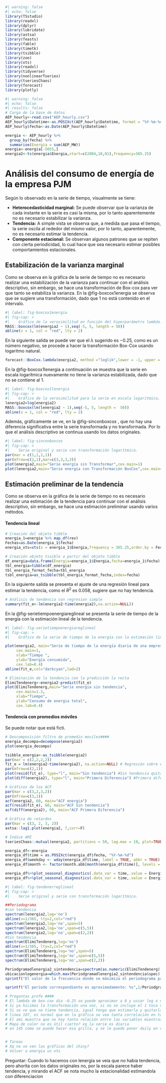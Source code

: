 ```r
#| warning: false
#| echo: false
library(TSstudio)
library(readxl)
library(dplyr)
library(lubridate)
library(astsa)
library(feasts)
library(fable)
library(timetk)
library(tsibble)
library(zoo)
library(xts)
library(readxl)
library(tidyverse)
library(nonlinearTseries)
library(tseriesChaos) 
library(forecast)
library(plotly)
```


```r
#| warning: false
#| echo: false
#| results: false
# Carga de la base de datos
AEP_hourly<-read.csv("AEP_hourly.csv")
AEP_hourly$Datetime<-as.POSIXct(AEP_hourly$Datetime, format = "%Y-%m-%d %H:%M:%S")
AEP_hourly$fecha<-as.Date(AEP_hourly$Datetime)

energia <- AEP_hourly %>%
  group_by(fecha) %>%
  summarise(Energia = sum(AEP_MW))
energia<-energia[-5055,]
energia2<-ts(energia$Energia,start=c(2004,10,01),frequency=365.25)
```

# Análisis del consumo de energía de la empresa PJM

Según lo observado en la serie de tiempo, visualmente se tiene:

-   **Heterocedasticidad marginal:** Se puede observar que la varianza de cada instante en la serie es casi la misma, por lo tanto aparentemente no es necesario estabilizar la varianza. 
-   **Tendencia:** A simple vista se observa que, a medida que pasa el tiempo, la serie oscila al rededor del mismo valor, por lo tanto, aparentemente, no es necesario estimar la tendencia.
-   **Componente estacional:** Se observan algunos patrones que se repiten con cierta periodicidad, lo cual hace que sea necesario estimar posibles comportamientos estacionales.

## Estabilización de la varianza marginal

Como se observa en la gráfica de la serie de tiempo no es necesario realizar una estabilización de la varianza para continuar con el análisis descriptivo, sin embargo, se  hace una transformación de Box-cox para ver que tanto se estabiliza la varianza. En la @fig-boxcox1energia se observa que se sugiere una transformación, dado que 1 no está contenido en el intervalo.

```r
#| label: fig-boxcox1energia
#| fig-cap: >
#|    Gráfico de la verosimilitud en función del hiperparámetro lambda.
MASS::boxcox(lm(energia2 ~ 1),seq(-5, 5, length = 50))
abline(v = 1, col = "red", lty = 2)
```

En la siguiente salida se puede ver que el $\lambda$ sugerido es $-0.25$, como es un número negativo, se procede a hacer la transformación Box-Cox usando logaritmo natural.

```r
forecast::BoxCox.lambda(energia2, method ="loglik",lower = -1, upper = 3)
```

En la @fig-boxcox1lenergia a continuación se muestra que la serie en escala logarítmica nuevamente no tiene la varianza estabilizada, dado que no se contiene al 1.  

```r
#| label: fig-boxcox1lenergia
#| fig-cap: >
#|    Gráfico de la verosimilitud para la serie en escala logarítmica, en función del hiperparámetro lambda.
lenergia2=log(energia2)
MASS::boxcox(lm(lenergia2 ~ 1),seq(-5, 5, length =  50))
abline(v = 1, col = "red", lty = 2)
```

Además, gráficamente se ve, en la @fig-sinconboxcox , que no hay una diferencia significativa entre la serie transformada y no transformada. Por lo que el análisis descriptivo se continua usando los datos originales. 

```r
#| label: fig-sinconboxcox
#| fig-cap: >
#|    Serie original y serie con transformación logarítmica.
par(mar = c(1,1,1,1))
par(mfrow=c(2,1),mar=c(3,3,3,3))
plot(energia2,main="Serie energía sin Transformar",cex.main=1)
plot(lenergia2,main="Serie energía con Transformación BoxCox",cex.main=1)
```

## Estimación preliminar de la tendencia

Como se observa en la gráfica de la serie de tiempo no es necesario realizar una estimación de la tendencia para continuar con el análisis descriptivo, sin embargo, se hace una estimación preliminar usando varios métodos. 

#### Tendencia lineal

```r
# Creación del objeto tibble
energia_1=energia %>% map_df(rev)
Fechas=as.Date(energia_1$fecha)
energia_xts=xts(x = energia_1$Energia,frequency = 365.25,order.by = Fechas)

# Creación objeto tssible a partir del objeto tibble
df_energia=data.frame(Energia=energia_1$Energia,fecha=energia_1$fecha)
tbl_energia=tibble(df_energia)
tbl_energia_format_fecha=tbl_energia
tsbl_energia=as_tsibble(tbl_energia_format_fecha,index=fecha)
```

En la siguiente salida se presenta el ajuste de una regresión lineal para estimar la tendencia, como el $R^2$ es $0.058$, sugiere que no hay tendencia.

```r
# Análisis de tendencia con regresion simple
summary(fit_e<-lm(energia2~time(energia2),na.action=NULL))
```

En la @fig-serietiempoenergiareglineal se presenta la serie de tiempo de la energía con la estimación lineal de la tendencia.

```r
#| label: fig-serietiempoenergiareglineal
#| fig-cap: >
#|    Gráfico de la serie de tiempo de la energía con la estimación lineal de la tendencia.

plot(energia2, main="Serie de tiempo de la energía diaria de una empresa estadounidense",
     cex.main=1,
     xlab="Tiempo ",
     ylab="Energía consumida",
     cex.lab=0.4)
abline(fit_e,col="darkcyan",lwd=2)
```

```r
# Eliminación de la tendencia con la predicción la recta
ElimiTendenerg<-energia2-predict(fit_e)
plot(ElimiTendenerg,main="Serie energia sin tendencia",
     cex.main=1.3,
     xlab="Tiempo",
     ylab="Consumo de energia total",
     cex.lab=0.4)
```

#### Tendencia con promedios móviles

Se puede notar que está ficti.

```r
# Descomposición filtro de promedio moviles####
energia_decompo=decompose(energia2)
plot(energia_decompo)
```
```r
tsibble_energia<-as_tsibble(energia2)
par(mar = c(2,2,2,2))
fit_e = lm(energia2~time(energia2), na.action=NULL) # Regresión sobre el tiempo
par(mfrow=c(2,1))
plot(resid(fit_e), type="l", main="Sin tendencia") #Sin tendencia quitandola con regresión
plot(diff(energia2), type="l", main="Primera Diferencia") #Primera diferencia ordinaria
```

```r
# Gráficos de los ACF
par(mar = c(3,2,3,2))
par(mfrow=c(3,1))
acf(energia2, 60, main="ACF energia")
acf(resid(fit_e), 60, main="ACF Sin tendencia") 
acf(diff(energia2), 60, main="ACF Primera Diferencia")
```

```r
# Gráfica de retardos
par(mar = c(3, 2, 3, 2))
astsa::lag1.plot(energia2, 7,corr=F)
```

```r
# Indice AMI 
tseriesChaos::mutual(energia2, partitions = 50, lag.max = 10, plot=TRUE) 
```

```r
energia_df<-energia
energia_df$time = as.POSIXct(energia_df$fecha, "%Y-%m-%d")
energia_df$weekday <- wday(energia_df$time, label = TRUE, abbr = TRUE)
energia_df$month <- factor(month.abb[month(energia_df$time)], levels =   month.abb)
```

```r
energia_df%>%plot_seasonal_diagnostics(.date_var = time,.value = Energia,.feature_set = c("wday.lbl"),.geom="boxplot")
energia_df%>%plot_seasonal_diagnostics(.date_var = time,.value = Energia,.feature_set = c("month.lbl"),.geom="boxplot")
```



```r
#| label: fig-tendenerreglineal
#| fig-cap: >
#|    Serie original y serie con transformación logarítmica.

##Periodograma 
#con tendencia 
spectrum(lenergia2,log='no')
abline(v=1/365, lty=2,col="red")
spectrum(lenergia2,log='no',span=5)
spectrum(lenergia2,log='no',span=c(5,5))
spectrum(lenergia2,log='no',span=c(2,2))
#Sin tendencia 
spectrum(ElimiTendenerg,log='no')
abline(v=1/365, lty=2,col="red")
spectrum(ElimiTendenerg,log='no',span=5)
spectrum(ElimiTendenerg,log='no',span=c(5,5))
spectrum(ElimiTendenerg,log='no',span=c(2,2))

Periodgramadlenergia2_sintendencia=spectrum(as.numeric(ElimiTendenerg),log='no')
ubicacionlogenergia=which.max(Periodgramadlenergia2_sintendencia$spec)
sprintf("El valor de la frecuencia donde se máximiza el periodograma para la serie es: %s",Periodgramadlenergia2_sintendencia$freq[ubicacionlogenergia])

sprintf("El periodo correspondiente es aproximadamente: %s",1/Periodgramadlenergia2_sintendencia$freq[ubicacionlogenergia])

# Preguntas profe ####
# El lambda de box-cox dio -0.25 se puede aproximar a 0 y ussar log o no? 
# Si ya hicimos la transformación una vez, si no se incluye el 1 toca volver a transrformar la serie con box-cox
# Si se ve que no tiene tendencia, igual tengo que estimarla y quitarla?
# linea 107, es normal que en la gráfica se vea tanta correlación en todos los retardos de toda la semana? 
# El ami muestra que no hay tanta relación entre las variables mientras que el grafico de 117 si muestra mucha
# Mapa de calor no es útil cierto? xq la serie es diaria
# en 145 como se puede hacer esa grilla, y se le puede poner daily en vez de hourly


# Tareas
# Xq no se ven las gráficas del shiny?
# Volver a energia un xts
```
Preguntar: Cuando lo hacemos con lenergia se veia que no habia tendencia, pero ahorita con los datos originales no, por la escala parece haber tendencia, y mirando el ACF se nota mucho la estacionalidad estimandola con diferenciacion